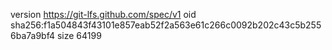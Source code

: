 version https://git-lfs.github.com/spec/v1
oid sha256:f1a504843f43101e857eab52f2a563e61c266c0092b202c43c5b2556ba7a9bf4
size 64199
